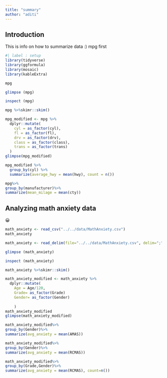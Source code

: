 ```yaml
---
title: "summary"
author: "aditi"
---
```


## Introduction

This is info on how to summarize data :) mpg first

```r
#| label : setup
library(tidyverse)
library(ggformula)
library(mosaic)
library(kableExtra)
```

```r
mpg

```

```r
glimpse (mpg) 

```

```r
inspect (mpg)

```

```r
mpg %>%skimr::skim()
```

```r
mpg_modified <- mpg %>%
  dplyr::mutate(
    cyl = as_factor(cyl),
    fl = as_factor(fl),
    drv = as_factor(drv),
    class = as_factor(class),
    trans = as_factor(trans)
  )
glimpse(mpg_modified)
```

```r
mpg_modified %>%
  group_by(cyl) %>%
  summarize(average_hwy = mean(hwy), count = n())
```

```r
mpg%>%
group_by(manufacturer)%>% 
summarize(mean_milage = mean(cty))
```

## Analyzing math anxiety data

😀

```r
math_anxiety <- read_csv("../../data/MathAnxiety.csv")
math_anxiety
```

```r
math_anxiety <- read_delim(file="../../data/MathAnxiety.csv", delim=";")
```

```r
glimpse (math_anxiety)
```

```r
inspect (math_anxiety)
```

```r
math_anxiety %>%skimr::skim()
```

```r
math_anxiety_modified <- math_anxiety %>% 
  dplyr::mutate(
    Age = Age/120,
    Grade= as_factor(Grade)
    Gender= as_factor(Gender)
    
    )
math_anxiety_modified
glimpse(math_anxiety_modified)
```

```r
math_anxiety_modified%>%
group_by(Gender)%>% 
summarize(avg_anxiety = mean(AMAS))
```

```r
math_anxiety_modified%>%
group_by(Gender)%>% 
summarize(avg_anxiety = mean(RCMAS))
```

```r
math_anxiety_modified%>%
group_by(Grade,Gender)%>% 
summarize(avg_anxiety = mean(RCMAS), count=n())
```
